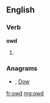 ==English==

===Verb===
'''owd'''

# {{archaic}} {{past of|[[owe]]}}

===Anagrams===
* {{alphagram|[[dow#English|dow]]}} , [[Dow#English|Dow]]

[[fr:owd]]
[[mg:owd]]